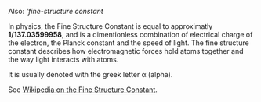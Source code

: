 Also: '''fine-structure constant''

In physics, the Fine Structure Constant is equal to approximatly '''1/137.03599958''', and is a dimentionless combination of electrical charge of the electron, the Planck constant and the speed of light. The fine structure constant describes how electromagnetic forces hold atoms together and the way light interacts with atoms.

It is usually denoted with the greek letter &alpha; (alpha).

See [[w:Fine_structure_constant|Wikipedia on the Fine Structure Constant]].